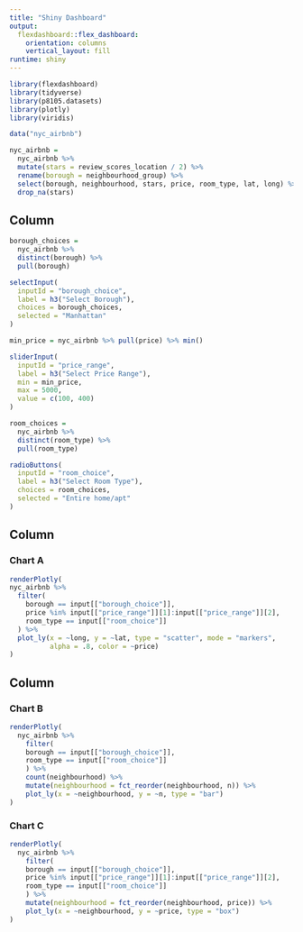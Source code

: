 ```yaml
---
title: "Shiny Dashboard"
output: 
  flexdashboard::flex_dashboard:
    orientation: columns
    vertical_layout: fill
runtime: shiny
---
```


```r
library(flexdashboard)
library(tidyverse)
library(p8105.datasets)
library(plotly)
library(viridis)
```

```r
data("nyc_airbnb")

nyc_airbnb = 
  nyc_airbnb %>% 
  mutate(stars = review_scores_location / 2) %>% 
  rename(borough = neighbourhood_group) %>% 
  select(borough, neighbourhood, stars, price, room_type, lat, long) %>% 
  drop_na(stars)
```


Column {.sidebar}
-----------------------------------------------------------------------

```r
borough_choices = 
  nyc_airbnb %>% 
  distinct(borough) %>% 
  pull(borough)

selectInput(
  inputId = "borough_choice",
  label = h3("Select Borough"),
  choices = borough_choices,
  selected = "Manhattan"
)
```

```r
min_price = nyc_airbnb %>% pull(price) %>% min()

sliderInput(
  inputId = "price_range",
  label = h3("Select Price Range"),
  min = min_price,
  max = 5000,
  value = c(100, 400)
)
```

```r
room_choices = 
  nyc_airbnb %>% 
  distinct(room_type) %>% 
  pull(room_type)

radioButtons(
  inputId = "room_choice",
  label = h3("Select Room Type"),
  choices = room_choices,
  selected = "Entire home/apt"
)
```


Column {data-width=650}
-----------------------------------------------------------------------

### Chart A

```r
renderPlotly(
nyc_airbnb %>% 
  filter(
    borough == input[["borough_choice"]],
    price %in% input[["price_range"]][1]:input[["price_range"]][2],
    room_type == input[["room_choice"]]
  ) %>% 
  plot_ly(x = ~long, y = ~lat, type = "scatter", mode = "markers",
          alpha = .8, color = ~price)
)
```

Column {data-width=350}
-----------------------------------------------------------------------

### Chart B

```r
renderPlotly(
  nyc_airbnb %>% 
    filter(
    borough == input[["borough_choice"]],
    room_type == input[["room_choice"]]
    ) %>% 
    count(neighbourhood) %>% 
    mutate(neighbourhood = fct_reorder(neighbourhood, n)) %>% 
    plot_ly(x = ~neighbourhood, y = ~n, type = "bar")
)
```

### Chart C

```r
renderPlotly(
  nyc_airbnb %>% 
    filter(
    borough == input[["borough_choice"]],
    price %in% input[["price_range"]][1]:input[["price_range"]][2],
    room_type == input[["room_choice"]]
    ) %>% 
    mutate(neighbourhood = fct_reorder(neighbourhood, price)) %>% 
    plot_ly(x = ~neighbourhood, y = ~price, type = "box")
)
```

